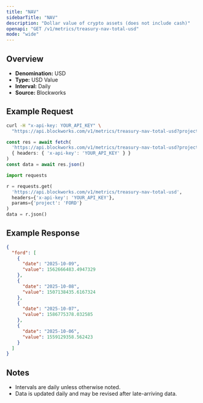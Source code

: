 ```yaml
---
title: "NAV"
sidebarTitle: "NAV"
description: "Dollar value of crypto assets (does not include cash)"
openapi: "GET /v1/metrics/treasury-nav-total-usd"
mode: "wide"
---
```


## Overview

- **Denomination:** USD
- **Type:** USD Value
- **Interval:** Daily
- **Source:** Blockworks

## Example Request

<CodeGroup>

```bash cURL
curl -H "x-api-key: YOUR_API_KEY" \
  "https://api.blockworks.com/v1/metrics/treasury-nav-total-usd?project=FORD"
```

```typescript TypeScript
const res = await fetch(
  'https://api.blockworks.com/v1/metrics/treasury-nav-total-usd?project=FORD',
  { headers: { 'x-api-key': 'YOUR_API_KEY' } }
)
const data = await res.json()
```

```python Python
import requests

r = requests.get(
  'https://api.blockworks.com/v1/metrics/treasury-nav-total-usd',
  headers={'x-api-key': 'YOUR_API_KEY'},
  params={'project': 'FORD'}
)
data = r.json()
```

</CodeGroup>

## Example Response

```json
{
  "ford": [
    {
      "date": "2025-10-09",
      "value": 1562666483.4947329
    },
    {
      "date": "2025-10-08",
      "value": 1507138435.6167324
    },
    {
      "date": "2025-10-07",
      "value": 1586775378.032585
    },
    {
      "date": "2025-10-06",
      "value": 1559129358.562423
    }
  ]
}
```

## Notes
- Intervals are daily unless otherwise noted.
- Data is updated daily and may be revised after late-arriving data.